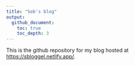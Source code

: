 ```yaml
---
title: "Seb's blog"
output: 
  github_document:
    toc: true
    toc_depth: 3
---
```


<!-- README.md is generated from README.Rmd. Please edit that file -->

This is the github repository for my blog hosted at [https://sbloggel.netlify.app/](https://sbloggel.netlify.app/).